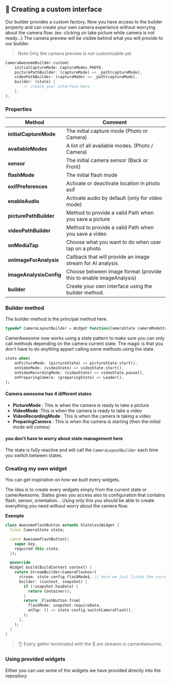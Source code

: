 ## 🎨 Creating a custom interface

Our builder provides a custom factory. 
Now you have access to the builder property and can create your own camera experience without worrying about the camera flow. (ex: clicking on take picture while camera is not ready...)
The camera preview will be visible behind what you will provide to our builder.

> Note 
> Only the camera preview is not customizable yet

```dart
CameraAwesomeBuilder.custom(
    initialCaptureMode: CaptureModes.PHOTO,
    picturePathBuilder: (captureMode) => _path(captureMode),
    videoPathBuilder: (captureMode) => _path(captureMode),
    builder: (state) {
        // create your interface here 
    },
),
```

### Properties

| Method                           | Comment | 
|----------------------------------|---------|
| **initialCaptureMode**           | The initial capture mode (Photo or Camera)  |
| **availableModes**           | A list of all available modes. (Photo / Camera) |
| **sensor**           | The initial camera sensor (Back or Front) |
| **flashMode**           | The initial flash mode |
| **exifPreferences**           | Activate or deactivate location in photo exif |
| **enableAudio**           | Activate audio by default (only for video mode) |
| **picturePathBuilder**           | Method to provide a valid Path when you save a picture |
| **videoPathBuilder**           | Method to provide a valid Path when you save a video |
| **onMediaTap**           | Choose what you want to do when user tap on a photo |
| **onImageForAnalysis**           | Callback that will provide an image stream for AI analysis |
| **imageAnalysisConfig** | Choose between image format (provide this to enable imageAnalysis) |
| **builder** | Create your own interface using the builder method. |


### Builder method

The builder method is the principal method here. 

```dart
typedef CameraLayoutBuilder = Widget Function(CameraState cameraModeState);
```

CamerAwesome now works using a state pattern to make sure you can only call methods depending on the camera current state. 
The magic is that you don't have to do anything appart calling some methods using the state. 

```dart
state.when(
    onPictureMode: (pictureState) => pictureState.start(),
    onVideoMode: (videoState) => videoState.start(),
    onVideoRecordingMode: (videoState) => videoState.pause(),
    onPreparingCamera: (preparingState) => Loader(),
);
```

#### Camera awesome has 4 different states 
- **PictureMode** : This is when the camera is ready to take a picture
- **VideoMode** :This is when the camera is ready to take a video
- **VideoRecordingMode** : This is when the camera is taking a video
- **PreparingCamera** : This is when the camera is starting (then the initial mode will comes)

#### you don't have to worry about state management here
The state is fully reactive and will call the ```CameraLayoutBuilder``` each time you switch between states. <br/>

### Creating my own widget 

You can get inspiration on how we built every widgets. 

The idea is to create every widgets simply from the current state or camerAwesome. 
States gives you access also to configuration that contains flash, sensor, orientation... 
Using only this you should be able to create everything you need without worry about the camera flow. 

**Exemple** 
```dart
class AwesomeFlashButton extends StatelessWidget {
  final CameraState state;

  const AwesomeFlashButton({
    super.key,
    required this.state,
  });

  @override
  Widget build(BuildContext context) {
    return StreamBuilder<CameraFlashes>(
      stream: state.config.flashMode$, // here we just listen the current selected flash mode
      builder: (context, snapshot) {
        if (!snapshot.hasData) {
          return Container();
        }
        return _FlashButton.from(
          flashMode: snapshot.requireData,
          onTap: () => state.config.switchCameraFlash(),
        );
      },
    );
  }
}
```

> 👌 Every getter terminated with the $ are streams in camerAwesome. 

### Using provided widgets

Either you can use some of the widgets we have provided directly into the repository.
